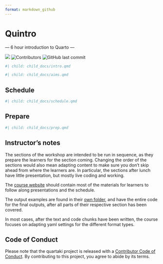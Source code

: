 ```yaml
---
format: markdown_github
---
```


# Quintro

--- 6 hour introduction to Quarto ---

<!-- badges: start -->

[![](https://github.com/drmowinckels/quartaki/actions/workflows/publish.yaml/badge.svg)](https://github.com/drmowinckels/quartaki/actions/workflows/publish.yaml) ![Contributors](https://img.shields.io/github/contributors/drmowinckels/quartaki) ![GitHub last commit](https://img.shields.io/github/last-commit/drmowinckels/quartaki)

<!-- badges: end -->

```r
#| child: child_docs/intro.qmd
```

```r
#| child: child_docs/aims.qmd
```

## Schedule

```r
#| child: child_docs/schedule.qmd
```

## Prepare

```r
#| child: child_docs/prep.qmd
```

## Instructor's notes

The sections of the workshop are intended to be run in sequence, as they prepare the learners for the section coming. Changing the order of the sections would also mean adapting content to make sure you don't skip ahead from where the learners are. In particular, the sections after lunch have little presentation, but mostly live coding and working.

The [course website](https://drmowinckels.github.io/quartaki/) should contain most of the materials for learners to follow along presentations and the schedule.

The output examples are found in their [own folder](example_files/), and have the entire code for the final outputs, after all parts of their respective section has been covered.

In most cases, after the text and code chunks have been written, the course focuses on adapting yaml settings for the different format types.

## Code of Conduct

Please note that the quartaki project is released with a [Contributor Code of Conduct](https://contributor-covenant.org/version/2/1/CODE_OF_CONDUCT.html). By contributing to this project, you agree to abide by its terms.
